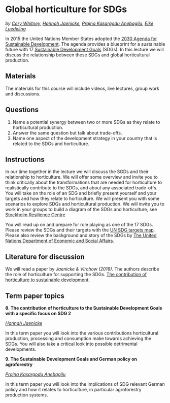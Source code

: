 # Global horticulture for SDGs {#SDGs}
*by [Cory Whitney](http://www.hortibonn.de/author/dr.-cory-whitney/), [Hannah Jaenicke](http://www.hortibonn.de/author/dr.-hannah-jaenicke/), [Prajna Kasargodu Anebagilu](https://www.gartenbauwissenschaft.uni-bonn.de/author/dr.-prajna-kasargodu-anebagilu/), [Eike Luedeling](http://www.hortibonn.de/author/prof.-dr.-eike-luedeling/)*

In 2015 the United Nations Member States adopted the [2030 Agenda for Sustainable Development](https://sdgs.un.org/2030agenda). The agenda provides a blueprint for a sustainable future with 17 [Sustainable Development Goals](https://sdgs.un.org/goals) (SDGs). In this lecture we will discuss the relationship between these SDGs and global horticultural production.

## Materials

The materials for this course will include videos, live lectures, group work and discussions. 

## Questions

1. Name a potential synergy between two or more SDGs as they relate to horticultural production.
1. Answer the same question but talk about trade-offs.
1. Name one aspect of the development strategy in your country that is related to the SDGs and horticulture.


## Instructions

In our time together in the lecture we will discuss the SGDs and their relationship to horticulture. We will offer some overview and invite you to think critically about the transformations that are needed for horticulture to realistically contribute to the SDGs, and about any associated trade-offs. You will take on the role of an SDG and briefly present yourself and your targets and how they relate to horticulture. We will present you with some scenarios to explore SDGs and horticultural production. We will invite you to work in your groups to build a diagram of the SDGs and horticulture, see [Stockholm Resilience Centre](https://www.stockholmresilience.org/research/research-news/2016-06-14-the-sdgs-wedding-cake.html)

You will read up on and prepare for role playing as one of the 17 SDGs. Please review the SDGs and their targets with the [UN SDG targets map](https://maps.kontextlab.com/client/unitednations/158). Please also review the background and story of the SDGs by [The United Nations Department of Economic and Social Affairs](https://sdgs.un.org/goals). 

## Literature for discussion

We will read a paper by *Jaenicke & Virchow (2018)*. The authors describe the role of horticulture for supporting the SDGs. [The contribution of horticulture to sustainable development](https://ecampus.uni-bonn.de/goto_ecampus_file_3168923_download.html). 

## Term paper topics

**8. The contribution of horticulture to the Sustainable Development Goals with a specific focus on SDG 2**

*[Hannah Jaenicke](https://ecampus.uni-bonn.de/goto_ecampus_file_3168923_download.html)*

In this term paper you will look into the various contributions horticultural production, processing and consumption make towards achieving the SDGs. You will also take a critical look into possible detrimental developments.

**9. The Sustainable Development Goals and German policy on agroforestry**

*[Prajna Kasargodu Anebagilu](https://www.gartenbauwissenschaft.uni-bonn.de/author/dr.-prajna-kasargodu-anebagilu/)*

In this term paper you will look into the implications of SDG relevant German policy and how it relates to horticulture, in particular agroforestry production systems. 
